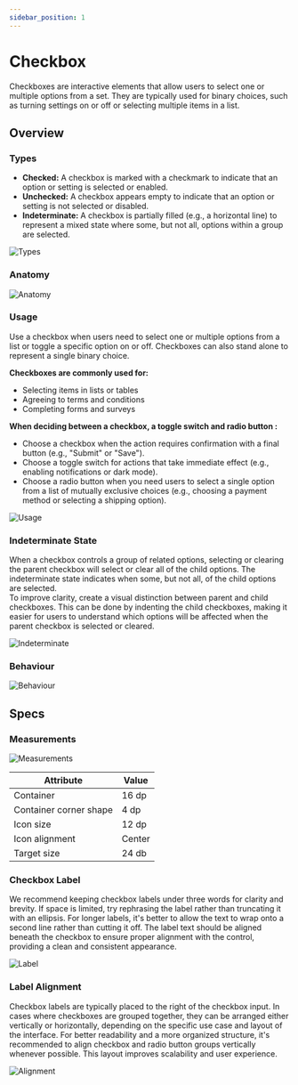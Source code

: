 ```yaml
---
sidebar_position: 1
---
```


# Checkbox
Checkboxes are interactive elements that allow users to select one or multiple options from a set. They are typically used for binary choices, such as turning settings on or off or selecting multiple items in a list.
## Overview
### Types

-   **Checked:** A checkbox is marked with a checkmark to indicate that an option or setting is selected or enabled.
-   **Unchecked:** A checkbox appears empty to indicate that an option or setting is not selected or disabled.
-   **Indeterminate:** A checkbox is partially filled (e.g., a horizontal line) to represent a mixed state where some, but not all, options within a group are selected.

![Types](./img/types.png)

### Anatomy
![Anatomy](./img/anatomy.png)

### Usage
Use a checkbox when users need to select one or multiple options from a list or toggle a specific option on or off. Checkboxes can also stand alone to represent a single binary choice.

**Checkboxes are commonly used for:**

-   Selecting items in lists or tables
-   Agreeing to terms and conditions
-   Completing forms and surveys

**When deciding between a checkbox, a toggle switch and radio button :**

-   Choose a checkbox when the action requires confirmation with a final button (e.g., "Submit" or "Save").
-   Choose a toggle switch for actions that take immediate effect (e.g., enabling notifications or dark mode).
-   Choose a radio button when you need users to select a single option from a list of mutually exclusive choices (e.g., choosing a payment method or selecting a shipping option).

![Usage](./img/usage.png)

### Indeterminate State

When a checkbox controls a group of related options, selecting or clearing the parent checkbox will select or clear all of the child options. The indeterminate state indicates when some, but not all, of the child options are selected.\
To improve clarity, create a visual distinction between parent and child checkboxes. This can be done by indenting the child checkboxes, making it easier for users to understand which options will be affected when the parent checkbox is selected or cleared.

![Indeterminate](./img/indeterminate.png)

### Behaviour
![Behaviour](./img/behaviour.png)

## Specs
### Measurements

![Measurements](./img/measurements.png)

| Attribute | Value |
| --- | --- |
| Container | 16 dp |
| Container corner shape | 4 dp |
| Icon size | 12 dp |
| Icon alignment | Center |
| Target size | 24 db |

### Checkbox Label

We recommend keeping checkbox labels under three words for clarity and brevity. If space is limited, try rephrasing the label rather than truncating it with an ellipsis. For longer labels, it's better to allow the text to wrap onto a second line rather than cutting it off. The label text should be aligned beneath the checkbox to ensure proper alignment with the control, providing a clean and consistent appearance.

![Label](./img/label.png)

### Label Alignment

Checkbox labels are typically placed to the right of the checkbox input. In cases where checkboxes are grouped together, they can be arranged either vertically or horizontally, depending on the specific use case and layout of the interface. For better readability and a more organized structure, it's recommended to align checkbox and radio button groups vertically whenever possible. This layout improves scalability and user experience.

![Alignment](./img/alignment.png)
